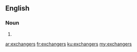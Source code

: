 ==English==

===Noun===
{{head|en}}

# {{plural of|exchanger}}

[[ar:exchangers]]
[[fr:exchangers]]
[[ku:exchangers]]
[[my:exchangers]]